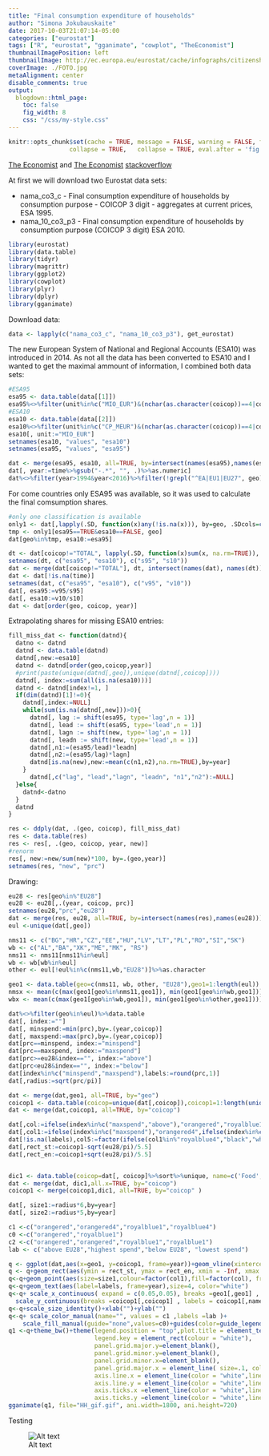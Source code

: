 ```yaml
---
title: "Final consumption expenditure of households"
author: "Simona Jokubauskaite"
date: 2017-10-03T21:07:14-05:00
categories: ["eurostat"]
tags: ["R", "eurostat", "gganimate", "cowplot", "TheEconomist"]
thumbnailImagePosition: left
thumbnailImage: http://ec.europa.eu/eurostat/cache/infographs/citizenship2015/img/logoEstat.png
coverImage: ./FOTO.jpg
metaAlignment: center
disable_comments: true
output:
  blogdown::html_page:
    toc: false
    fig_width: 8
    css: "/css/my-style.css"
--- 
```




```r
knitr::opts_chunk$set(cache = TRUE, message = FALSE, warning = FALSE, fig.show = "animate",
                 collapse = TRUE,   collapse = TRUE, eval.after = 'fig.cap')
```

[The Economist](http://www.economist.com/blogs/graphicdetail/2015/09/daily-chart-9?fsrc=scn/fb/te/bl/ed/howcountriesspendtheirmoney) and [The Economist](http://www.economist.com/blogs/graphicdetail/2015/09/daily-chart-12) [stackoverflow](http://stackoverflow.com/questions/15840926/categorical-bubble-plot-for-mapping-studies)


At first we will download two Eurostat data sets:

* nama_co3_c - Final consumption expenditure of households by consumption purpose - COICOP 3 digit - aggregates at current prices, ESA 1995.
* nama_10_co3_p3 - Final consumption expenditure of households by consumption purpose (COICOP 3 digit) ESA 2010.


```r
library(eurostat)
library(data.table)
library(tidyr)
library(magrittr)
library(ggplot2)
library(cowplot)
library(plyr)
library(dplyr)
library(gganimate)
```

Download data:

```r
data <- lapply(c("nama_co3_c", "nama_10_co3_p3"), get_eurostat)
```

The new European System of National and Regional Accounts (ESA10) was introduced in 2014. As not all the data has been converted to ESA10 and I wanted to get the maximal ammount of information, I combined both data sets:

```r
#ESA95
esa95 <- data.table(data[[1]])
esa95%<>%filter(unit%in%c("MIO_EUR")&(nchar(as.character(coicop))==4|coicop%in%"TOTAL"))%>%data.table
#ESA10
esa10 <- data.table(data[[2]])
esa10%<>%filter(unit%in%c("CP_MEUR")&(nchar(as.character(coicop))==4|coicop%in%"TOTAL"))%>%data.table
esa10[, unit:="MIO_EUR"]
setnames(esa10, "values", "esa10")
setnames(esa95, "values", "esa95")

dat <- merge(esa95, esa10, all=TRUE, by=intersect(names(esa95),names(esa10)))
dat[, year:=time%>%gsub("-.*", "", .)%>%as.numeric]
dat%<>%filter(year>1994&year<2016)%>%filter(!grepl("^EA|EU1|EU27", geo))%>%filter(!geo%in%c("JP", "US"))%>%data.table
```

For come countries only ESA95 was available, so it was used to calculate the final comsumption shares.

```r
#only one classification is available
only1 <- dat[,lapply(.SD, function(x)any(!is.na(x))), by=geo, .SDcols=c("esa95", "esa10")]
tmp <- only1[esa95==TRUE&esa10==FALSE, geo]
dat[geo%in%tmp, esa10:=esa95]

dt <- dat[coicop!="TOTAL", lapply(.SD, function(x)sum(x, na.rm=TRUE)), by=.(geo, year), .SDcols=c("esa95", "esa10")]
setnames(dt, c("esa95", "esa10"), c("s95", "s10"))
dat <- merge(dat[coicop!="TOTAL"], dt, intersect(names(dat), names(dt)),all=TRUE)
dat <- dat[!is.na(time)]
setnames(dat, c("esa95", "esa10"), c("v95", "v10"))
dat[, esa95:=v95/s95]
dat[, esa10:=v10/s10]
dat <- dat[order(geo, coicop, year)]
```

Extrapolating shares for missing ESA10 entries:

```r
fill_miss_dat <- function(datnd){
  datno <- datnd
  datnd <- data.table(datnd)
  datnd[,new:=esa10]
  datnd <- datnd[order(geo,coicop,year)]
  #print(paste(unique(datnd[,geo]),unique(datnd[,coicop])))
  datnd[, index:=sum(all(is.na(esa10)))]
  datnd <- datnd[index!=1, ]
  if(dim(datnd)[1]!=0){
    datnd[,index:=NULL]
    while(sum(is.na(datnd[,new]))>0){
      datnd[, lag := shift(esa95, type='lag',n = 1)]
      datnd[, lead := shift(esa95, type='lead',n = 1)]
      datnd[, lagn := shift(new, type='lag',n = 1)]
      datnd[, leadn := shift(new, type='lead',n = 1)]
      datnd[,n1:=(esa95/lead)*leadn]
      datnd[,n2:=(esa95/lag)*lagn]
      datnd[is.na(new),new:=mean(c(n1,n2),na.rm=TRUE),by=year]
    }
      datnd[,c("lag", "lead","lagn", "leadn", "n1","n2"):=NULL]
  }else{
    datnd<-datno
  }
  datnd
}

res <- ddply(dat, .(geo, coicop), fill_miss_dat)
res <- data.table(res)
res <- res[, .(geo, coicop, year, new)]
#renorm
res[, new:=new/sum(new)*100, by=.(geo,year)]
setnames(res, "new", "prc")
```

Drawing:

```r
eu28 <- res[geo%in%"EU28"]
eu28 <- eu28[,.(year, coicop, prc)]
setnames(eu28,"prc","eu28")
dat <- merge(res, eu28, all=TRUE, by=intersect(names(res),names(eu28)))
eul <-unique(dat[,geo])

nms11 <- c("BG","HR","CZ","EE","HU","LV","LT","PL","RO","SI","SK")
wb <- c("AL","BA","XK","ME","MK", "RS")
nms11 <- nms11[nms11%in%eul]
wb <- wb[wb%in%eul]
other <- eul[!eul%in%c(nms11,wb,"EU28")]%>%as.character

geo1 <- data.table(geo=c(nms11, wb, other, "EU28"),geo1=1:length(eul))
nmsx <- mean(c(max(geo1[geo%in%nms11,geo1]), min(geo1[geo%in%wb,geo1])))
wbx <- mean(c(max(geo1[geo%in%wb,geo1]), min(geo1[geo%in%other,geo1])))

dat%<>%filter(geo%in%eul)%>%data.table
dat[, index:=""]
dat[, minspend:=min(prc),by=.(year,coicop)]
dat[, maxspend:=max(prc),by=.(year,coicop)]
dat[prc==minspend, index:="minspend"]
dat[prc==maxspend, index:="maxspend"]
dat[prc>=eu28&index=="", index:="above"]
dat[prc<eu28&index=="", index:="below"]
dat[index%in%c("minspend","maxspend"),labels:=round(prc,1)]
dat[,radius:=sqrt(prc/pi)]

dat <- merge(dat,geo1, all=TRUE, by="geo")
coicop1 <- data.table(coicop=unique(dat[,coicop]),coicop1=1:length(unique(dat[,coicop])))
dat <- merge(dat,coicop1, all=TRUE, by="coicop")

dat[,col:=ifelse(index%in%c("maxspend","above"),"orangered","royalblue1")]
dat[,col1:=ifelse(index%in%c("maxspend"),"orangered4",ifelse(index%in%c("minspend"),"royalblue4",col))]
dat[!is.na(labels),col5:=factor(ifelse(col1%in%"royalblue4","black","white"))]
dat[,rect_st:=coicop1-sqrt(eu28/pi)/5.5]
dat[,rect_en:=coicop1+sqrt(eu28/pi)/5.5]


dic1 <- data.table(coicop=dat[, coicop]%>%sort%>%unique, name=c('Food', 'Alcohol & tabacco', 'Clothing & footware', 'Housing, fuel & utilities', 'Furnishings', 'Health', 'Transport', 'Communications', 'Recreation', 'Education', 'Restaurants & hotels', 'Other'))
dat <- merge(dat, dic1,all.x=TRUE, by="coicop")
coicop1 <- merge(coicop1,dic1, all=TRUE, by="coicop" )

dat[, size1:=radius*6,by=year]
dat[, size2:=radius*5,by=year]

c1 <-c("orangered","orangered4","royalblue1","royalblue4")
c0 <-c("orangered","royalblue1")
c2 <-c("orangered","orangered","royalblue1","royalblue1")
lab <- c("above EU28","highest spend","below EU28", "lowest spend")
```

```r
q <- ggplot(dat,aes(x=geo1, y=coicop1, frame=year))+geom_vline(xintercept = nmsx, colour="red")+geom_vline(xintercept = wbx, colour="red")
q <- q+geom_rect(aes(ymin = rect_st, ymax = rect_en, xmin = -Inf, xmax = Inf, frame=year), alpha = .1, fill="#b8d2fc", color=NA)
q<-q+geom_point(aes(size=size1,colour=factor(col1),fill=factor(col), frame=year),shape=21,stroke =2)
q<-q+geom_text(aes(label=labels, frame=year),size=4, color="white")
q<-q+ scale_x_continuous( expand = c(0.05,0.05), breaks =geo1[,geo1] , labels = geo1[,geo])+
  scale_y_continuous(breaks =coicop1[,coicop1] , labels = coicop1[,name])
q<-q+scale_size_identity()+xlab("")+ylab("")
q<-q+ scale_color_manual(name="", values = c1 ,labels =lab )+
    scale_fill_manual(guide="none",values=c0)+guides(color=guide_legend(override.aes=list(fill=c2)))
q1 <-q+theme_bw()+theme(legend.position = "top",plot.title = element_text(hjust = 0.5),
                        legend.key = element_rect(colour = "white"),
                        panel.grid.major.y=element_blank(),
                        panel.grid.minor.y=element_blank(), 
                        panel.grid.minor.x=element_blank(),
                        panel.grid.major.x = element_line( size=.1, color="grey" ),
                        axis.line.x = element_line(color = "white",linetype = "solid"),
                        axis.line.y = element_line(color = "white",linetype = "solid"),
                        axis.ticks.x =element_line(color = "white",linetype = "solid"),
                        axis.ticks.y =element_line(color = "white",linetype = "solid"))
gganimate(q1, file="HH_gif.gif", ani.width=1800, ani.height=720)
```

Testing

![Alt text](S1mona.github.io/content/post/HH_gif.gif)

